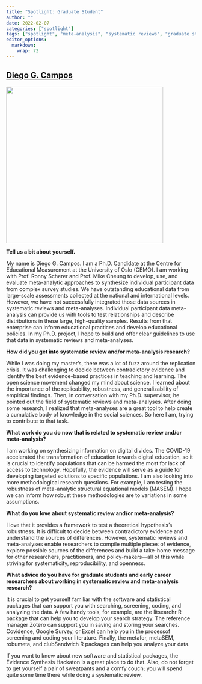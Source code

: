 ```yaml
---
title: "Spotlight: Graduate Student"
author: ""
date: 2022-02-07
categories: ["spotlight"]
tags: ["spotlight", "meta-analysis", "systematic reviews", "graduate student"]
editor_options: 
  markdown: 
    wrap: 72
---
```


## [Diego G. Campos](https://www.uv.uio.no/cemo/english/people/aca/diegogc/)

![](/images/dgc.jpg){width="417"}

**Tell us a bit about yourself.**

My name is Diego G. Campos. I am a Ph.D. Candidate at the Centre for
Educational Measurement at the University of Oslo (CEMO). I am working
with Prof. Ronny Scherer and Prof. Mike Cheung to develop, use, and
evaluate meta-analytic approaches to synthesize individual participant
data from complex survey studies. We have outstanding educational data
from large-scale assessments collected at the national and international
levels. However, we have not successfully integrated those data sources
in systematic reviews and meta-analyses. Individual participant data
meta-analysis can provide us with tools to test relationships and
describe distributions in these large, high-quality samples. Results
from that enterprise can inform educational practices and develop
educational policies. In my Ph.D. project, I hope to build and offer
clear guidelines to use that data in systematic reviews and
meta-analyses.

**How did you get into systematic review and/or meta-analysis
research?**

While I was doing my master's, there was a lot of fuzz around the
replication crisis. It was challenging to decide between contradictory
evidence and identify the best evidence-based practices in teaching and
learning. The open science movement changed my mind about science. I
learned about the importance of the replicability, robustness, and
generalizability of empirical findings. Then, in conversation with my
Ph.D. supervisor, he pointed out the field of systematic reviews and
meta-analyses. After doing some research, I realized that meta-analyses
are a great tool to help create a cumulative body of knowledge in the
social sciences. So here I am, trying to contribute to that task.

**What work do you do now that is related to systematic review and/or
meta-analysis?**

I am working on synthesizing information on digital divides. The
COVID-19 accelerated the transformation of education towards digital
education, so it is crucial to identify populations that can be harmed
the most for lack of access to technology. Hopefully, the evidence will
serve as a guide for developing targeted solutions to specific
populations. I am also looking into more methodological research
questions. For example, I am testing the robustness of meta-analytic
structural equational models (MASEM). I hope we can inform how robust
these methodologies are to variations in some assumptions.

**What do you love about systematic review and/or meta-analysis?**

I love that it provides a framework to test a theoretical hypothesis's
robustness. It is difficult to decide between contradictory evidence and
understand the sources of differences. However, systematic reviews and
meta-analyses enable researchers to compile multiple pieces of evidence,
explore possible sources of the differences and build a take-home
message for other researchers, practitioners, and policy-makers---all of
this while striving for systematicity, reproducibility, and openness.

**What advice do you have for graduate students and early career
researchers about working in systematic review and meta-analysis
research?**

It is crucial to get yourself familiar with the software and statistical
packages that can support you with searching, screening, coding, and
analyzing the data. A few handy tools, for example, are the litsearchr R
package that can help you to develop your search strategy. The reference
manager Zotero can support you in saving and storing your searches.
Covidence, Google Survey, or Excel can help you in the processof
screening and coding your literature. Finally, the metafor, metaSEM,
robumeta, and clubSandwich R packages can help you analyze your data.

If you want to know about new software and statistical packages, the
Evidence Synthesis Hackaton is a great place to do that. Also, do not
forget to get yourself a pair of sweatpants and a comfy couch; you will
spend quite some time there while doing a systematic review.
